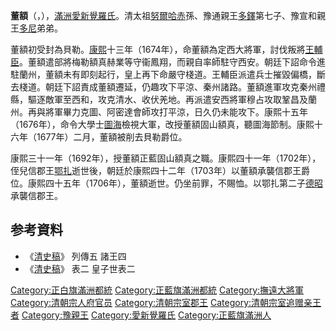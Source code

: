 {{Manchu name|[[爱新觉罗氏|爱新觉罗]]}}
'''董額'''（{{lang-mnc|ᡩᠣᠩᡤᡝ|v=dongge}}，{{Bd|？||1706年}}），[[滿洲|滿洲]][[愛新覺羅氏|愛新覺羅氏]]。清太祖[[努爾哈赤|努爾哈赤]]孫、豫通親王[[多鐸|多鐸]]第七子、豫宣和親王[[多尼|多尼]]弟弟。

董額初受封為貝勒。[[康熙|康熙]]十三年（1674年），命董額為定西大將軍，討伐叛將[[王輔臣|王輔臣]]。董額遣部將梅勒額真赫業等守衞鳳翔，而親自率師駐守西安。朝廷下詔命令進駐蘭州，董額未有即刻起行，皇上再下命嚴守棧道。王輔臣派遣兵士摧毀偏橋，斷去棧道。朝廷下詔責成董額遷延，仍趣攻下平涼、秦州諸路。董額進軍攻克秦州禮縣，驅逐敵軍至西和，攻克清水、收伏羌地。再派遣安西將軍穆占攻取鞏昌及蘭州。再與將軍畢力克圖、阿密達會師攻打平涼，日久仍未能攻下。康熙十五年（1676年），命令大學士[[圖海|圖海]]檢視大軍，改授董額固山額真，聽圖海節制。康熙十六年（1677年）二月，董額被削去貝勒爵位。

康熙三十一年（1692年），授董額正藍固山額真之職。康熙四十一年（1702年），侄兒信郡王[[鄂扎|鄂扎]]逝世後，朝廷於康熙四十二年（1703年）以董額承襲信郡王爵位。康熙四十五年（1706年），董額逝世。仍坐前罪，不賜恤。以鄂扎第二子[[德昭|德昭]]承襲信郡王。

== 参考資料 ==
* 《[[清史稿|清史稿]]》 列傳五 諸王四
* 《[[清史稿|清史稿]]》 表二 皇子世表二

{{start box}}
{{s-hou|豫親王世系||？||1706年|清太祖世系}}
{{s-roy}}
{{s-before|侄兒信郡王[[鄂扎|鄂扎]]}}
{{s-title|[[豫親王|豫親王]]|1703年－1706年}}
{{s-after|侄孫豫慤親王[[德昭|德昭]]}}
{{end box}}
{{清朝官员小作品}}
{{DEFAULTSORT:D}}
[[Category:正白旗滿洲都統|Category:正白旗滿洲都統]]
[[Category:正藍旗滿洲都統|Category:正藍旗滿洲都統]]
[[Category:撫遠大將軍|Category:撫遠大將軍]]
[[Category:清朝宗人府官员|Category:清朝宗人府官员]]
[[Category:清朝宗室郡王|Category:清朝宗室郡王]]
[[Category:清朝宗室追赠亲王者|Category:清朝宗室追赠亲王者]]
[[Category:豫親王|Category:豫親王]]
[[Category:愛新覺羅氏|Category:愛新覺羅氏]]
[[Category:正藍旗滿洲人|Category:正藍旗滿洲人]]